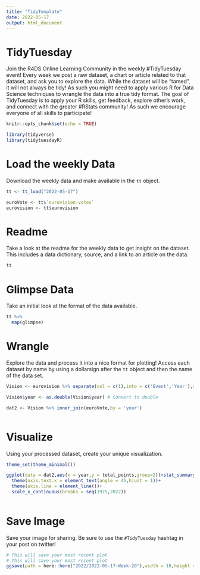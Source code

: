 ```yaml
---
title: "TidyTemplate"
date: 2022-05-17
output: html_document
---
```


# TidyTuesday

Join the R4DS Online Learning Community in the weekly #TidyTuesday event!
Every week we post a raw dataset, a chart or article related to that dataset, and ask you to explore the data.
While the dataset will be “tamed”, it will not always be tidy! As such you might need to apply various R for Data Science techniques to wrangle the data into a true tidy format.
The goal of TidyTuesday is to apply your R skills, get feedback, explore other’s work, and connect with the greater #RStats community!
As such we encourage everyone of all skills to participate!

```r

knitr::opts_chunk$set(echo = TRUE)

library(tidyverse)
library(tidytuesdayR)

```

# Load the weekly Data

Download the weekly data and make available in the `tt` object.

```r

tt <- tt_load("2022-05-17")

euroVote <- tt$`eurovision-votes`
eurovision <- tt$eurovision
```


# Readme

Take a look at the readme for the weekly data to get insight on the dataset.
This includes a data dictionary, source, and a link to an article on the data.

```r

tt

```


# Glimpse Data

Take an initial look at the format of the data available.

```r

tt %>% 
  map(glimpse)

```

# Wrangle

Explore the data and process it into a nice format for plotting! Access each dataset by name by using a dollarsign after the `tt` object and then the name of the data set.

```r

Vision <- eurovision %>% separate(col = c(1),into = c('Event','Year'),convert = TRUE) %>% select(-c(1,4)) %>% rename(year=Year)

Vision$year <- as.double(Vision$year) # Convert to double

dat2 <- Vision %>% inner_join(euroVote,by = 'year')



```


# Visualize

Using your processed dataset, create your unique visualization.

```r
theme_set(theme_minimal())

ggplot(data = dat2,aes(x = year,y = total_points,group=2))+stat_summary(geom = 'line',fun.data = mean_se,size=2)+
  theme(axis.text.x = element_text(angle = 45,hjust = 1))+
  theme(axis.line = element_line())+
  scale_x_continuous(breaks = seq(1975,2022))
  
```

# Save Image

Save your image for sharing. Be sure to use the `#TidyTuesday` hashtag in your post on twitter! 

```r

# This will save your most recent plot
# This will save your most recent plot
ggsave(path = here::here("2022/2022-05-17-Week-20"),width = 10,height = 8,dpi = 400,'Fig1.png')


```
